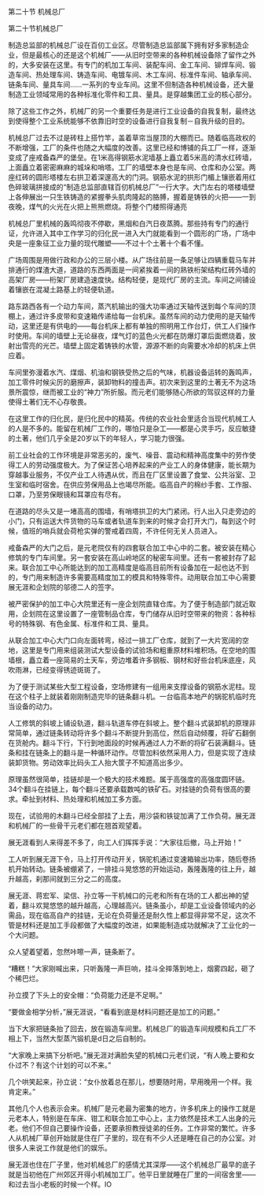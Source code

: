 

第二十节 机械总厂

第二十节机械总厂

制造总监部的机械总厂设在百仞工业区。尽管制造总监部属下拥有好多家制造企业，但是最核心的还是这个机械厂――从旧时空带来的各种机械设备除了留作之外的，大多安装在这里。有专门的机加工车间、装配车间、金工车间、铆焊车间、锻造车间、热处理车间、铸造车间、电镀车间、木工车间、标准件车间、轴承车间、链条车间、量具车间……一系列的专业车间。这里不但制造各种机械设备，还大量制造工业领域常用的各种标准化零件和工具、量具。是穿越集团工业的核心部分。

除了这些工作之外，机械厂的另一个重要任务是进行工业设备的自我复制，最终达到使得整个工业系统能够不依靠旧时空的设备进行自我复制－自我升级的目的。

机械总厂过去不过是砖柱上搭竹竿，盖着草帘当屋顶的大棚而已。随着临高政权的不断增强，工厂的条件也随之大幅度的改善。这里已经和博铺的兵工厂一样，逐渐变成了座戒备森严的堡垒。在1米高得钢筋水泥墙基上矗立着5米高的清水红砖墙，上面矗立着密密麻麻的城垛和哨塔。工厂的墙壁本身也是车间、仓库和办公室。两座红砖的圆形塔楼左右拱卫着深邃高大的门洞。钢筋水泥的拱形门楣上镶嵌着用红色碎玻璃拼接成的“制造总监部直辖百仞机械总厂”一行大字。大门左右的塔楼墙壁上各伸展出一只生铁铸造的紧握拳头肌肉隆起的胳膊，握着是铸铁的火把――一到夜晚，煤气的火光在火把上熊熊燃烧。将整个门楼照得通亮

机械总厂里机械的轰鸣彻夜不停歇，黑烟和白汽日夜蒸腾。那些持有专门的通行证，允许进入其中工作学习的归化民一进入大门就能看到一个圆形的广场，广场中央是一座象征工业力量的现代雕塑――不过十个土著十个看不懂。

广场周围是用做行政和办公的三层小楼。从广场往前是一条足够让四辆重载马车并排通行的煤渣大道，道路的东西两面是一间紧挨着一间的熟铁桁架结构红砖外墙的高架厂房――桁架厂房建造速度快。结构轻便，是现代厂房的主流。车间之间铺设着镶嵌在混凝土路基上的轻便轨道。

路东路西各有一个动力车间，蒸汽机输出的强大功率通过天轴传送到每个车间的顶棚上，通过许多皮带和变速箱传递给每一台机床。虽然车间的动力使用的是天轴传动，这里还是有供电的――每台机床上都有单独的照明用工作台灯，供工人们操作时使用。车间的墙壁上无论昼夜，煤气灯的蓝色火光都在防爆灯罩后面燃烧着，放射出雪亮的光芒。墙壁上固定着铸铁的水管，源源不断的向需要水冷却的机床上供应着。

车间里弥漫着水汽、煤烟、机油和钢铁受热之后的气味，机器设备运转的轰鸣声，加工零件时候尖厉的磨擦声，装卸物料的撞击声。初次来到这里的土著无不为这场景所震惊，继而被工业的“神力”所折服。而元老们能够随心所欲的驾驭这样的力量使得土著们无不心存敬畏。

在这里工作的归化民，是归化民中的精英。传统的农业社会里适合当现代机械工人的人是不多的。能留在机械厂工作的，哪怕只是杂工――都是心灵手巧，反应敏捷的土著，他们几乎全是20岁以下的年轻人，学习能力很强。

前工业社会的工作环境是非常恶劣的，废气、噪音、震动和精神高度集中的劳作使得工人的劳动强度极大。为了保证苦心培养起来的产业工人的身体健康，能长期为穿越事业服务，不仅产业工人待遇从优，而且在厂区里设置了食堂、公共浴室、卫生室和临时宿舍。在供应劳保用品上也竭尽所能。临高自产的棉纱手套、工作服、口罩，乃至劳保眼镜和耳罩应有尽有。

在道路的尽头又是一堵高高的围墙，有哨塔拱卫的大门紧闭。行人出入只走旁边的小门，只有运送大件货物的马车或者轨道车到来的时候才会打开大门，每到这个时候，值班的哨兵就会荷枪实弹的警戒着四周，不许任何无关人员进入。

戒备森严的大门之后，是元老院仅有的四套联合加工中心中的二套。被安装在精心修筑的专门车间里。另一套安装在高山岭地区的秘密车间里。还有一套被封存了起来。联合加工中心所能达到的加工高精度是临高目前所有设备加在一起也达不到的，专门用来制造许多需要高精度加工的模具和特殊零件。动用联合加工中心需要展无涯和企划院的邬德二人的签字。

被严密保护的加工中心大院里还有一座企划院直辖仓库。为了便于制造部门就近取用，企划院在这里设置了一座管制品仓库，专门储存从旧时空带来的物资：各种标号的特殊钢、有色金属、标准件和工具、量具。

从联合加工中心大门口向左面转弯，经过一排工厂仓库，就到了一大片宽阔的空地，这里是专门用来组装测试大型设备的试验场和粗重原材料堆积场。在空地的围墙根，矗立着一座简易的土天车，旁边堆着许多钢板、钢材和好些台机床底座，风吹雨淋，已经变得锈迹斑斑了。

为了便于测试某些大型工程设备，空场修建有一组用来支撑设备的钢筋水泥柱。现在这个柱子上就装着刚刚制造完毕的链条翻斗机。一台临高本地产的锅驼机临时充当设备的动力。

人工修筑的斜坡上铺设轨道，翻斗轨道车停在斜坡上。整个翻斗式装卸机的原理非常简单，通过链条转动将许多个翻斗不断提升到高位，然后自动倾覆，将矿石翻倒在货舱内。翻斗下行，下行到地面段的时候再通过人力不断的将矿石装满翻斗。链条和挂在链条上的翻斗是一种循环动作。尽管加料依然采用人力，但是实现了连续装卸货物。劳动效率比码头工人抬大筐子不知道高出多少。

原理虽然很简单，挂链却是一个极大的技术难题。属于高强度的高强度圆环链。34个翻斗在挂链上，每个翻斗还要承载数吨的铁矿石。对挂链的负荷有很高的要求。牵扯到材料、热处理和机械加工多方面。

现在，试验用的木翻斗已经全部挂了上去，用沙袋和铁锭加满了工作负荷。展无涯和机械厂的一些骨干元老们都在翘首观望着。

展无涯看到人来得差不多了，向工人们挥挥手说：“大家往后撤，马上开始！”

工人听到展无涯下令，马上打开传动开关，锅驼机通过变速箱输出功率，随后卷扬机开始转动。链条被绷紧了，一排挂斗晃悠悠的开始运动，轰隆轰隆的往上升，越升越高，刹那间就到三分之二的高度。

展无涯、蒋宏军、梁信、孙立等一干机械口的元老和所有在场的工人都出神的望着，翻斗欢晃悠悠的越升越高，心理越高兴。链条虽小，却是工业设备领域内的必需品，现在临高自产的挂链，无论在负荷量还是耐久性上都显得非常不足，这次不管是材料还是加工手段都做了大幅度的改进，如果能制造成功就解决了工业化的一个大问题。

众人望着望着，忽然咔嚓一声，链条断了。

“糟糕！”大家刚喊出来，只听轰隆一声巨响，挂斗全摔落到地上，烟雾四起，砸了个稀巴烂。

孙立摸了下头上的安全帽：“负荷能力还是不足啊。”

“要做金相学分析，”展无涯说，“看看到底是材料问题还是加工的问题。”

当下大家把链条抬了回去，放在锻造车间里。机械总厂的锻造车间规模和兵工厂不相上下，当然大型蒸汽锻机是d日之后自制的。

“大家晚上来搞下分析吧。”展无涯对满脸失望的机械口元老们说，“有人晚上要和女仆过不？有这个计划的可以不来。”

几个哄笑起来，孙立说：“女仆放着总在那儿，想要随时用，早用晚用一个样。我肯定来。”

其他几个人也表示会来。机械厂是元老最为密集的地方，许多机床上的操作工就是元老本人，特别是在车床、钳工和联合加工中心上，主力依然是技术工人出身的元老。他们不但自己要操作设备，还要承担教授徒弟的任务。工作非常的繁忙。许多人从机械厂草创开始就是住在厂子里的，现在有不少人还是睡在自己的办公室。对很多人来说工作就是他们的娱乐。

展无涯也住在厂子里，他对机械总厂的感情尤其深厚――这个机械总厂最早的底子就是当初他在广州郊区开得小机械加工厂。他平日里就睡在厂里的一间宿舍里――和过去当小老板的时候一个样。IO

